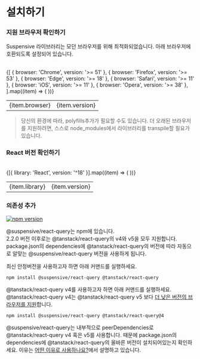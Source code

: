 
# 설치하기

<Steps>

### 지원 브라우저 확인하기

Suspensive 라이브러리는 모던 브라우저를 위해 최적화되었습니다. 아래 브라우저에 호환되도록 설정되어 있습니다.

<br />

<table>
  <tbody>
    {[
      { browser: 'Chrome', version: '>= 51' },
      { browser: 'Firefox', version: '>= 53' },
      { browser: 'Edge', version: '>= 18' },
      { browser: 'Safari', version: '>= 11' },
      { browser: 'iOS', version: '>= 11' },
      { browser: 'Opera', version: '>= 38' },
    ].map((item) => (
      <tr key={item.browser}>
        <td>{item.browser}</td>
        <td className="text-center">{item.version}</td>
      </tr>
    ))}
  </tbody>
</table>

> 당신의 환경에 따라, polyfills추가가 필요할 수도 있습니다. 더 오래된 브라우저를 지원하려면, 스스로 node_modules에서 라이브러리를 transpile할 필요가 있습니다.

### React 버전 확인하기

<br />

<table>
  <tbody>
    {[{ library: 'React', version: '^18' }].map((item) => (
      <tr key={item.library}>
        <td>{item.library}</td>
        <td className="text-center">{item.version}</td>
      </tr>
    ))}
  </tbody>
</table>

### 의존성 추가

[![npm version](https://img.shields.io/npm/v/@suspensive/react-query?color=000&labelColor=000&logo=npm&label=)](https://www.npmjs.com/package/@suspensive/react-query)

@suspensive/react-query는 npm에 있습니다.  
2.2.0 버전 이후로는 @tanstack/react-query의 v4와 v5을 모두 지원합니다. package.json의 dependencies에 @tanstack/react-query의 버전에 따라 자동으로 알맞는 @suspensive/react-query 버전을 사용하게 됩니다.

최신 안정버전을 사용하고자 하면 아래 커맨드를 실행하세요.

```shell npm2yarn
npm install @suspensive/react-query @tanstack/react-query
```

@tanstack/react-query v4를 사용하고자 하면 아래 커맨드를 실행하세요.  
@tanstack/react-query v4는 @tanstack/react-query v5 보다 [더 낮은 버전의 브라우저를 지원](/ko/docs/react-query/motivation#tanstackreact-query-v5의-es-private-field로-인해-저버전의-브라우저를-지원하지-못하는-문제를-해결합니다)합니다.

```shell npm2yarn
npm install @suspensive/react-query @tanstack/react-query@4
```

<Callout type='info'>

@suspensive/react-query는 내부적으로 peerDependencies로 @tanstack/react-query v4 혹은 v5를 사용합니다. 때문에 package.json의 dependencies에 @tanstack/react-query의 올바른 버전이 설치되어있는지 확인하세요. 이유는 [어떤 이유로 사용하나요?](/docs/react-query/motivation)에서 설명하고 있습니다.

</Callout>

</Steps>
